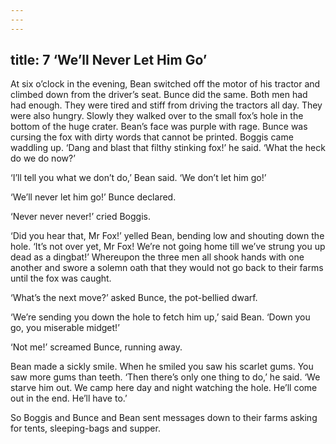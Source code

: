 ```yaml
---
---
---
```

title: 7 ‘We’ll Never Let Him Go’
---




At six o’clock in the evening, Bean switched off the motor of his tractor and climbed down from the driver’s seat. Bunce did the same. Both men had had enough. They were tired and stiff from driving the tractors all day. They were also hungry. Slowly they walked over to the small fox’s hole in the bottom of the huge crater. Bean’s face was purple with rage. Bunce was cursing the fox with dirty words that cannot be printed. Boggis came waddling up. ‘Dang and blast that filthy stinking fox!’ he said. ‘What the heck do we do now?’

‘I’ll tell you what we don’t do,’ Bean said. ‘We don’t let him go!’

‘We’ll never let him go!’ Bunce declared.

‘Never never never!’ cried Boggis.

‘Did you hear that, Mr Fox!’ yelled Bean, bending low and shouting down the hole. ‘It’s not over yet, Mr Fox! We’re not going home till we’ve strung you up dead as a dingbat!’ Whereupon the three men all shook hands with one another and swore a solemn oath that they would not go back to their farms until the fox was caught.



‘What’s the next move?’ asked Bunce, the pot-bellied dwarf.

‘We’re sending you down the hole to fetch him up,’ said Bean. ‘Down you go, you miserable midget!’

‘Not me!’ screamed Bunce, running away.

Bean made a sickly smile. When he smiled you saw his scarlet gums. You saw more gums than teeth. ‘Then there’s only one thing to do,’ he said. ‘We starve him out. We camp here day and night watching the hole. He’ll come out in the end. He’ll have to.’

So Boggis and Bunce and Bean sent messages down to their farms asking for tents, sleeping-bags and supper.